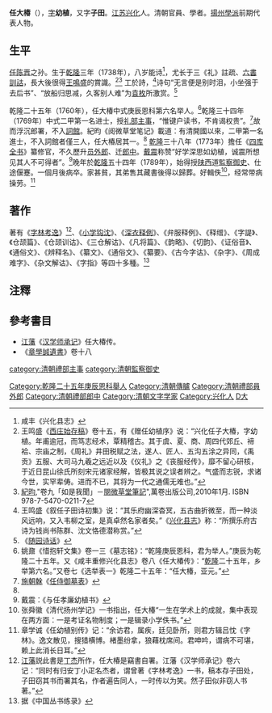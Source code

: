 {{明清人物信息框
| 姓名 = 任大椿
| 原名 = 
| 圖片名稱= 任大椿.jpg
| 圖片大小 = 200px
| 圖片說明 = 
| 最高職務 = 陕西道監察御史
| 國家 = 大清
| 籍貫 = [[江蘇|江蘇]][[兴化县_(江苏)|興化縣]]
| 族裔 = 漢族
| 字號 = 字幼植，又字子田
| 諡號 = 
| 出生日期 = [[乾隆|乾隆]]三年（1738年年）
| 出生地點 = [[江蘇|江蘇]][[兴化县_(江苏)|興化縣]]
| 逝世日期 = [[乾隆|乾隆]]五十五年（1790年）
| 逝世地點 = [[江蘇|江蘇]][[兴化县_(江苏)|興化縣]]
| 墓葬 = 
| 配偶 =
| 親屬 =
| 出身 = 
* 乾隆三十四年己丑科進士出身
| 經歷 = 
*礼部主事
*[[四库全书|四库全书]]纂修官
*陕西道監察御史
| 著作 =*《[[字林考逸|字林考逸]]》、《小学钩沉》
}}
'''任大椿'''（{{bd|1738年||1789年|catIdx=R任}}），[[表字|字]]'''幼植'''，又字'''子田'''。[[江苏|江苏]][[兴化县_(江苏)|兴化]]人。清朝官員、學者。[[揚州學派|揚州學派]]前期代表人物。

==生平==
[[任陈晋|任陈晋]]之孙。生于[[乾隆|乾隆]]三年（1738年），八岁能诗<ref>咸丰《兴化县志》</ref>，尤长于三《礼》註疏、[[六書|六書]][[訓詁|訓詁]]，長大後很得[[王鳴盛|王鳴盛]]的賞識。<ref>王鸣盛《[[西庄始存稿|西庄始存稿]]》卷十五，有《赠任幼植序》说：“兴化任子大椿，字幼植。年甫逾冠，而笃志经术，覃精稽古。其于虞、夏、商、周四代郊丘、褅袷、宗庙之制，《周礼》井田税赋之法，遂人、匠人、五沟五涂之异同，《禹贡》五服、大司马九羲之远近以及《仪礼》之《丧服经传》，靡不留心研核，于近日昆山徐氏所刻宋元诸家经解，皆极其说之误者辨之。气盛而志锐，求诸今世，实罕辈俦。进而不已，其将为一代之通儒无难也。”</ref><ref name=jiyunrsww>[[紀昀|紀昀]],"卷九「如是我聞」－[[閱微草堂筆記|閱微草堂筆記]]",萬卷出版公司,2010年1月. ISBN 978-7-5470-0211-7</ref> 工於詩，<ref>王鸣盛《叙任子田诗初集》说：“其乐府幽深杳冥，五古曲折微至，而一种淡风远响，又入韦柳之室，是真卓然名家者矣。”《[[兴化县志|兴化县志]]》称：“所撰乐府古诗为钱尚书陈群、沈文恪德潜称赏。”</ref>诗句“无言便是别时泪，小坐强于去后书”、“放船归思减，久客别人难”为[[袁枚|袁枚]]所激赏。<ref>《[[随园诗话|随园诗话]]》</ref>

乾隆二十五年（1760年），任大椿中式庚辰恩科第六名举人。<ref>姚鼐《惜抱轩文集》卷一三《墓志铭》：“乾隆庚辰恩科，君为举人。”庚辰为乾隆二十五年。又《咸丰重修兴化县志》卷八《任大椿传》：“[[乾隆|乾隆]]二十五年，乡举第六名。”又卷七《选举表一》乾隆二十五年：“任大椿，亚元。”</ref>乾隆三十四年（1769年）中式二甲第一名进士，授[[礼部|礼部]][[主事|主事]]，“惟键户读书，不肯谒权贵”。<ref>[[施朝榦|施朝榦]]《[[任侍御墓表|任侍御墓表]]》</ref>故而浮沉郎署，不入[[翰林院|詞館]]。紀昀《阅微草堂笔记》載道：有清開國以來，二甲第一名進士，不入詞館者僅三人，任大椿居其一。<ref name=jiyunrsww/> [[乾隆|乾隆]]三十八年（1773年）擔任《[[四库全书|四库全书]]》纂修官，不久歷升[[员外郎|员外郎]]、迁[[郎中|郎中]]。[[戴震|戴震]]称赞“好学深思如幼植，诚震所想见其人不可得者”。<ref>戴震：《与任孝廉幼植书》</ref>晚年於[[乾隆|乾隆]]五十四年（1789年），始得授[[陕西|陕西]]道[[監察御史|監察御史]]、仕途偃蹇。一個月後病卒。家甚貧，其弟售其藏書後得以歸葬。好輯佚<ref>张舜徽《清代扬州学记》一书指出，任大椿“一生在学术上的成就，集中表现在两方面：一是考证名物制度；一是辑录小学佚书。”</ref>，经常带病操劳。<ref>章学诚《任幼植别传》记：“余访君，属疾，廷见卧所，则君方辑吕忱《字林》。逸文散见，搜猎横博。楮墨纷拿，狼藉枕席间。君呻吟，谓病不可堪，赖上此消长日耳。”</ref>

==著作==
著有《[[字林考逸|字林考逸]]》<ref>[[江藩|江藩]]説此書是[[丁杰|丁杰]]所作，任大椿是竊書自署。江藩《汉学师承记》卷六记：“同时有归安丁小疋名杰者，谓曾著《字林考逸》一书，稿本存子田处，子田窃其书而署其名，作者遍告同人，一时传以为笑。然子田似非窃人书著。”</ref>、《[[小学钩沈|小学钩沈]]》、《[[深衣释例|深衣释例]]》、《弁服释例》、《释缯》、《字諟》、《仓颉篇》、《仓颉训诂》、《三仓解诂》、《凡将篇》、《韵略》、《切韵》、《证俗音》、《通俗文》、《辨释名》、《纂文》、《通俗文》、《纂要》、《古今字诂》、《杂字》、《周成难字》、《杂文解诂》、《字指》等四十多種。<ref>据《中国丛书练录》</ref>

==注釋==
{{reflist|2}}

==參考書目==
*[[江藩|江藩]]《[[汉学师承记|汉学师承记]]》任大椿传。
*《[[章學誠遺書|章學誠遺書]]》卷十八

{{乾隆三十四年己丑科殿試金榜}}
{{清朝四庫全書館職官}}
{{DEFAULTSORT:Ren任}}
[[Category:乾隆二十五年庚辰恩科舉人|Category:乾隆二十五年庚辰恩科舉人]]
[[Category:清朝傳臚|Category:清朝傳臚]]
[[category:清朝禮部主事|category:清朝禮部主事]]
[[Category:清朝禮部員外郎|Category:清朝禮部員外郎]]
[[Category:清朝禮部郎中|Category:清朝禮部郎中]]
[[category:清朝監察御史|category:清朝監察御史]]
[[Category:清朝文字学家|Category:清朝文字学家]]
[[Category:兴化人|Category:兴化人]]
[[Category:任姓|D大]]